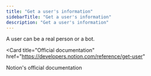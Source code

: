 ```yaml
---
title: "Get a user's information"
sidebarTitle: "Get a user's information"
description: "Get a user's information"
---
```


A user can be a real person or a bot.

<Card
  title="Official documentation"
  href="https://developers.notion.com/reference/get-user"
>
  Notion's official documentation
</Card>
